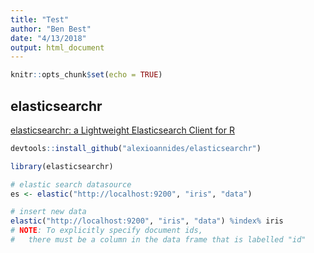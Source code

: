 ```yaml
---
title: "Test"
author: "Ben Best"
date: "4/13/2018"
output: html_document
---
```


```r
knitr::opts_chunk$set(echo = TRUE)
```

## elasticsearchr

[elasticsearchr: a Lightweight Elasticsearch Client for R](https://cran.r-project.org/web/packages/elasticsearchr/vignettes/quick_start.html)

```r
devtools::install_github("alexioannides/elasticsearchr")
```


```r
library(elasticsearchr)

# elastic search datasource
es <- elastic("http://localhost:9200", "iris", "data")

# insert new data
elastic("http://localhost:9200", "iris", "data") %index% iris
# NOTE: To explicitly specify document ids,
#   there must be a column in the data frame that is labelled "id"


```

